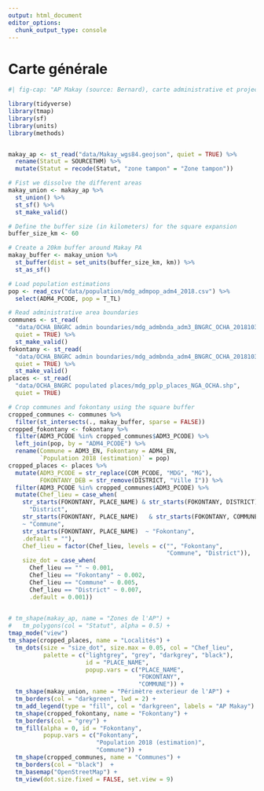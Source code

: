 ```yaml
---
output: html_document
editor_options: 
  chunk_output_type: console
---
```


# Carte générale

```r
#| fig-cap: "AP Makay (source: Bernard), carte administrative et projections de population (source: OCHA) et localités (source BNGRC)"

library(tidyverse)
library(tmap)
library(sf)
library(units)
library(methods)


makay_ap <- st_read("data/Makay_wgs84.geojson", quiet = TRUE) %>% 
  rename(Statut = SOURCETHM) %>% 
  mutate(Statut = recode(Statut, "zone tampon" = "Zone tampon"))

# Fist we dissolve the different areas
makay_union <- makay_ap %>% 
  st_union() %>% 
  st_sf() %>% 
  st_make_valid()

# Define the buffer size (in kilometers) for the square expansion
buffer_size_km <- 60

# Create a 20km buffer around Makay PA
makay_buffer <- makay_union %>%
  st_buffer(dist = set_units(buffer_size_km, km)) %>%
  st_as_sf()

# Load population estimations
pop <- read_csv("data/population/mdg_admpop_adm4_2018.csv") %>%
  select(ADM4_PCODE, pop = T_TL)

# Read administrative area boundaries
communes <- st_read(
  "data/OCHA_BNGRC admin boundaries/mdg_admbnda_adm3_BNGRC_OCHA_20181031.shp",
  quiet = TRUE) %>% 
  st_make_valid()
fokontany <- st_read(
  "data/OCHA_BNGRC admin boundaries/mdg_admbnda_adm4_BNGRC_OCHA_20181031.shp",
  quiet = TRUE) %>% 
  st_make_valid()
places <- st_read(
  "data/OCHA_BNGRC populated places/mdg_pplp_places_NGA_OCHA.shp",
  quiet = TRUE)

# Crop communes and fokontany using the square buffer
cropped_communes <- communes %>%
  filter(st_intersects(., makay_buffer, sparse = FALSE))
cropped_fokontany <- fokontany %>% 
  filter(ADM3_PCODE %in% cropped_communes$ADM3_PCODE) %>% 
  left_join(pop, by = "ADM4_PCODE") %>%
  rename(Commune = ADM3_EN, Fokontany = ADM4_EN,
         `Population 2018 (estimation)` = pop)
cropped_places <- places %>% 
  mutate(ADM3_PCODE = str_replace(COM_PCODE, "MDG", "MG"),
         FOKONTANY_DEB = str_remove(DISTRICT, "Ville I")) %>%
  filter(ADM3_PCODE %in% cropped_communes$ADM3_PCODE) %>%
  mutate(Chef_lieu = case_when(
    str_starts(FOKONTANY, PLACE_NAME) & str_starts(FOKONTANY, DISTRICT) ~ 
      "District",
    str_starts(FOKONTANY, PLACE_NAME)   & str_starts(FOKONTANY, COMMUNE) 
    ~ "Commune",
    str_starts(FOKONTANY, PLACE_NAME)  ~ "Fokontany",
    .default = ""),
    Chef_lieu = factor(Chef_lieu, levels = c("", "Fokontany", 
                                             "Commune", "District")),
    size_dot = case_when(
      Chef_lieu == "" ~ 0.001,
      Chef_lieu == "Fokontany" ~ 0.002, 
      Chef_lieu == "Commune" ~ 0.005,
      Chef_lieu == "District" ~ 0.007,
      .default = 0.001))
    

# tm_shape(makay_ap, name = "Zones de l'AP") +
#   tm_polygons(col = "Statut", alpha = 0.5) +
tmap_mode("view")
tm_shape(cropped_places, name = "Localités") +
  tm_dots(size = "size_dot", size.max = 0.05, col = "Chef_lieu",
          palette = c("lightgrey", "grey", "darkgrey", "black"),
                      id = "PLACE_NAME",
                      popup.vars = c("PLACE_NAME",
                                     "FOKONTANY",
                                     "COMMUNE")) +
  tm_shape(makay_union, name = "Périmètre exterieur de l'AP") +
  tm_borders(col = "darkgreen", lwd = 2) + 
  tm_add_legend(type = "fill", col = "darkgreen", labels = "AP Makay") +
  tm_shape(cropped_fokontany, name = "Fokontany") +
  tm_borders(col = "grey") +
  tm_fill(alpha = 0, id = "Fokontany",
          popup.vars = c("Fokontany",
                         "Population 2018 (estimation)",
                         "Commune")) +
  tm_shape(cropped_communes, name = "Communes") +
  tm_borders(col = "black")  +
  tm_basemap("OpenStreetMap") +
  tm_view(dot.size.fixed = FALSE, set.view = 9)
```